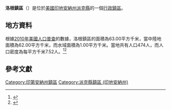 {{noteTA
|G1=USState
|G2=地名
|G3=Unit
}}
{{Infobox settlement
|official_name            = 洛根鎮區
|native_name = Logan Township
|settlement_type          = [[行政鎮區|行政鎮區]]
|image_skyline            = 
|imagesize                = 
|image_map                = Map highlighting Logan Township, Pike County, Indiana.svg
|mapsize                  = 250px
|pushpin_map  =USA Indiana
|pushpin_label = 洛根鎮區
|pushpin_label_position   = top
|pushpin_map_caption      = 洛根鎮區在印地安納州的位置
|subdivision_type         = [[世界政區索引|國家]]
|subdivision_type1        = [[美国州份|州份]]
|subdivision_type2        = [[印地安納州行政区划|縣]]
|subdivision_name         = [[美国|美国]]
|subdivision_name1        = [[印地安納州|印地安納州]]
|subdivision_name2        = [[派克縣_(印地安納州)|派克縣]]
|elevation_ft             = 446
|elevation_m              = 136
|timezone                 = [[北美东部時區|北美东部時區]]
|area_total_km2           = 63.00
|area_land_km2            = 62.00
|area_water_km2           = 1.00
|area_total_sq_mi         = 
|area_land_sq_mi          = 
|area_water_sq_mi         = 
|population_as_of         = [[2010年美國人口普查|2010]]
|population_footnotes     = 
|population_total         = 474
|population_density_km2   = auto
|population_density_sq_mi = auto
|utc_offset               = -5
|coordinates              = {{coord|38|25|01|N|87|21|33|W|type:city_region:US-AL_source:GNS-enwiki|display=inline,title}}
| coor_pinpoint           = 
| coordinates_footnotes   = 
|timezone_DST             = EDT
|utc_offset_DST           = -4
|postal_code_type         = [[美國郵區編號|郵區編號]]
|postal_code              = 47567, 47598
|area_code                = {{link-en|电话区号812|Area code 812|812}}
|blank_name = [[地名信息系统|GNIS ID]]
|blank_info = 453580
}}
'''洛根鎮區'''（{{lang-en|Logan Township}}）是位於[[美國|美國]][[印地安納州|印地安納州]][[派克縣_(印地安納州)|派克縣]]的一個[[行政鎮區|行政鎮區]]。

== 地方資料 ==
根據[[2010年美國人口普查|2010年美國人口普查]]的數據，洛根鎮區的面積為63.00平方千米，當中陸地面積為62.00平方千米，而水域面積為1.00平方千米。當地共有人口474人，而人口密度為每平方千米7.52人。<ref name="GR8">{{cite web|url=http://factfinder2.census.gov|publisher=[[美国人口调查局|美国人口调查局]]|accessdate=2011-05-14|title=American FactFinder|archive-date=2013-09-11|archive-url=https://web.archive.org/web/20130911234518/http://factfinder2.census.gov/|dead-url=no}}</ref><ref>{{cite web|url=https://www.citypopulation.de/en/usa/indiana/admin/|title=USA: Indiana (Counties and Townships) - City Population|access-date=2020-08-13|archive-date=2020-04-22|archive-url=https://web.archive.org/web/20200422090607/https://www.citypopulation.de/en/usa/indiana/admin/|dead-url=no}}</ref>

== 參考文獻 ==
{{reflist}}

{{派克縣 (印地安納州)}}

{{DEFAULTSORT:Logan Township}}
[[Category:印第安納州鎮區|Category:印第安納州鎮區]]
[[Category:派克縣鎮區_(印地安納州)|Category:派克縣鎮區 (印地安納州)]]

{{Indiana-geo-stub}}
<nowiki></nowiki>